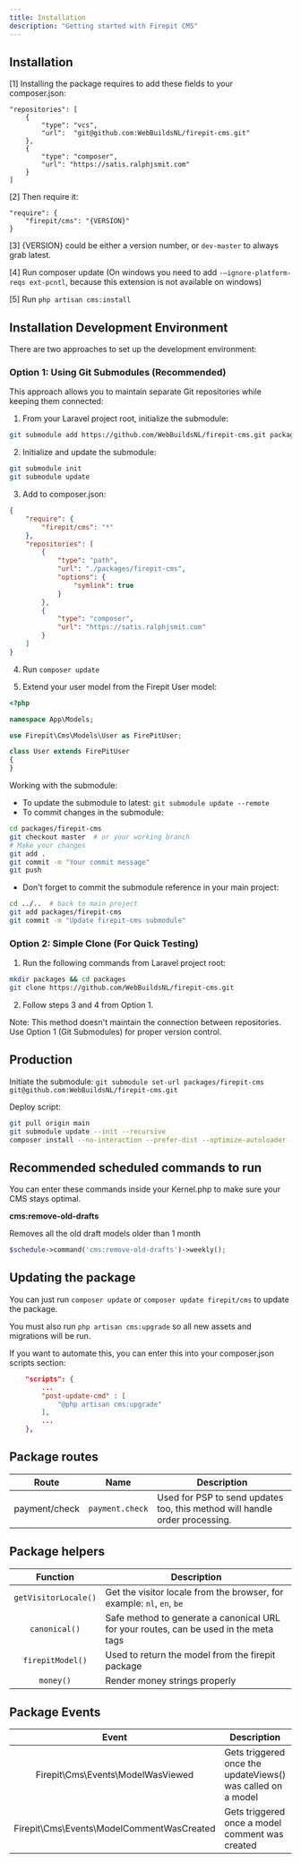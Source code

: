 ```yaml
---
title: Installation
description: "Getting started with Firepit CMS"
---
```


## Installation

[1] Installing the package requires to add these fields to your composer.json:

```
"repositories": [
    {
        "type": "vcs",
        "url":  "git@github.com:WebBuildsNL/firepit-cms.git"
    },
    {
        "type": "composer",
        "url": "https://satis.ralphjsmit.com"
    }
]
```

[2] Then require it:

```
"require": {
    "firepit/cms": "{VERSION}"
}
```

[3] {VERSION} could be either a version number, or `dev-master` to always grab latest.

[4] Run composer update (On windows you need to add `-–ignore-platform-reqs ext-pcntl`, because this extension is not available on windows)

[5] Run `php artisan cms:install`

## Installation Development Environment

There are two approaches to set up the development environment:

### Option 1: Using Git Submodules (Recommended)

This approach allows you to maintain separate Git repositories while keeping them connected:

1. From your Laravel project root, initialize the submodule:
```bash
git submodule add https://github.com/WebBuildsNL/firepit-cms.git packages/firepit-cms
```

2. Initialize and update the submodule:
```bash
git submodule init
git submodule update
```

3. Add to composer.json:
```json
{
    "require": {
        "firepit/cms": "*"
    },
    "repositories": [
        {
            "type": "path",
            "url": "./packages/firepit-cms",
            "options": {
                "symlink": true
            }
        },
        {
            "type": "composer",
            "url": "https://satis.ralphjsmit.com"
        }
    ]
}
```

4. Run `composer update`

5. Extend your user model from the Firepit User model:

```php
<?php

namespace App\Models;

use Firepit\Cms\Models\User as FirePitUser;

class User extends FirePitUser
{
}
```

Working with the submodule:
- To update the submodule to latest: `git submodule update --remote`
- To commit changes in the submodule:
```bash
cd packages/firepit-cms
git checkout master  # or your working branch
# Make your changes
git add .
git commit -m "Your commit message"
git push
  ```
- Don't forget to commit the submodule reference in your main project:
```bash
cd ../..  # back to main project
git add packages/firepit-cms
git commit -m "Update firepit-cms submodule"
  ```

### Option 2: Simple Clone (For Quick Testing)

1. Run the following commands from Laravel project root:
```bash
mkdir packages && cd packages
git clone https://github.com/WebBuildsNL/firepit-cms.git
```

2. Follow steps 3 and 4 from Option 1.

Note: This method doesn't maintain the connection between repositories. Use Option 1 (Git Submodules) for proper version control.

## Production

Initiate the submodule:
`git submodule set-url packages/firepit-cms git@github.com:WebBuildsNL/firepit-cms.git`

Deploy script:

```sh
git pull origin main
git submodule update --init --recursive
composer install --no-interaction --prefer-dist --optimize-autoloader --no-dev
```


## Recommended scheduled commands to run

You can enter these commands inside your Kernel.php to make sure your CMS stays optimal.

**cms:remove-old-drafts**

Removes all the old draft models older than 1 month

```php
$schedule->command('cms:remove-old-drafts')->weekly();
```

## Updating the package

You can just run `composer update` or `composer update firepit/cms` to update the package.

You must also run `php artisan cms:upgrade` so all new assets and migrations will be run.

If you want to automate this, you can enter this into your composer.json scripts section:

```json
    "scripts": {
        ...
        "post-update-cmd" : [
            "@php artisan cms:upgrade"
        ],
        ...
    },
```

## Package routes

|                   Route                   | Name           | Description                                                                 |
|:-----------------------------------------:|----------------|-----------------------------------------------------------------------------|
|   payment/check      | `payment.check` | Used for PSP to send updates too, this method will handle order processing. |

## Package helpers

|       Function       | Description                                                                           |
|:--------------------:|---------------------------------------------------------------------------------------|
| `getVisitorLocale()` | Get the visitor locale from the browser, for example: `nl`, `en`, `be`                |
| `canonical()` | Safe method to generate a canonical URL for your routes, can be used in the meta tags |
| `firepitModel()` | Used to return the model from the firepit package                                     |
| `money()` | Render money strings properly                                                         |


## Package Events

|               Event               | Description                                                 | Variables available                       |
|:---------------------------------:|-------------------------------------------------------------|-------------------------------------------|
| Firepit\Cms\Events\ModelWasViewed | Gets triggered once the updateViews() was called on a model | $modelView (Firepit\Cms\Models\ModelView) |
| Firepit\Cms\Events\ModelCommentWasCreated | Gets triggered once a model comment was created | $modelComment (Firepit\Cms\Models\ModelComment) |
